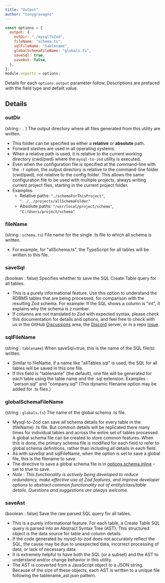 ```yaml
---
title: "Output"
author: "tonygravagno"
---
```


```js
const options = {
  output: {
    outDir: "./mysqlToZod",
    fileName: "schema.ts",
    sqlFileName: "tablename",
    globalSchemaFileName: "globals.ts",
    saveSql: true,
    saveAst: false,
  },
};
module.exports = options;
```

Details for each `options.output` parameter follow. Descriptions are prefaced with the field type and defailt value.

## Details

### outDir

(string : `.` ) The output directory where all files generated from this utility are written.

- This folder can be specified as either a **relative** or **absolute** path.
- Forward slashes are used in all operating systems.
- When a relative path is used, it is relative to the current working directory (cwd/pwd) where the `mysql-to-zod` utility is executed.
- Even when the configuration file is specified at the command-line with the `-f` option, the output directory is relative to the command-line folder (cwd/pwd), not relative to the config folder. This allows the same configuration file to be used with multiple projects, always writing current project files, starting in the current project folder.
- Examples:
  - Relative paths: `"./schemaForThisProject"`, `"../../projects/allSchemaFolder"`
  - Absolute paths: `"/usr/local/project/schema"`, `"C:/Users/project/schema"`

### fileName

(string : `schema.ts`) File name for the single .ts file to which all schema is written.

- For example, for "allSchema.ts", the TypeScript for all tables will be written to this file.

### saveSql

(boolean : false) Specifies whether to save the SQL Create Table query for all tables.

- This is a purely informational feature. Use this option to understand the RDBMS tables that are being processed, for comparison with the resulting Zod schema. For example: If the SQL shows a column is "int", it explains why the schema is z.number.
- If columns are not translated to Zod with expected syntax, please check this documentation for details and options, and feel free to check with us in the GitHub [Discussions](https://github.com/araera111/mysql-to-zod/discussions) area, the [Discord](https://github.com/araera111/mysql-to-zod/wiki/Discord) server, or in a repo [Issue](https://github.com/araera111/mysql-to-zod/issues).

### sqlFileName

(string : `tablename`) When saveSql=true, this is the name of the SQL file(s) written.

- Similar to fileName, if a name like "allTables.sql" is used, the SQL for all tables will be saved in this one file.
- If this field is "tablename" (the default), one file will be generated for each table using the table name and the .sql extension. Examples : "person.sql" and "company.sql" (This dynamic filename option may be added for .ts files.)

### globalSchemaFileName

(string : `globals.ts`) The name of the global schema .ts file.

- Mysql-to-Zod can save all schema details for every table in the (fileName) .ts file. But common details will be replicated there many times for individual tables and across the entire set of tables processed. A global schema file can be created to store common features. When this is done, the primary schema file is modified for each field to refer to global schema definitions, rather than including all details in each field.
- As with saveSql and sqlFileName, when the option is set to save a global file, this is the filename to save.
- The directive to save a global schema file is in [options.schema.inline](/options/schema#inline) - set to true to save.
- _Note : This functionality is actively being developed to reduce redundancy, make effective use of Zod features, and improve developer options to abstract common functionality out of entity/class/table details. Questions and suggestions are always welcome._

### saveAst

(boolean : false) Save the raw parsed SQL query for all tables.

- This is a purely informational feature. For each table, a Create Table SQL query is parsed into an Abstract Syntax Tree (AST). This structured object is the data source for table and column details.
- If the code generated by mysql-to-zod does not accurately reflect the SQL, the cause may be due to unexpected data, incorrect processing of data, or lack of necessary data.
- It is extremely helpful to have both the SQL (or a subset) and the AST to understand and/or change behavior in this utility.
- The AST is converted from a JavaScript object to a JSON string. Because of the size of these objects, each AST is written to a unique file following the tablename_ast.json pattern.
